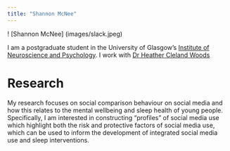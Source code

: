 ```yaml
---
title: "Shannon McNee"
---
```




! [Shannon McNee] (images/slack.jpeg)

I am a postgraduate student in the University of Glasgow's
[Institute of Neuroscience and Psychology](http://www.gla.ac.uk/researchinstitutes/neurosciencepsychology/).
I work with [Dr Heather Cleland Woods](http://www.gla.ac.uk/schools/psychology/staff/heatherwoods/)


# Research 

My research focuses on social comparison behaviour on social media and how this relates to the mental wellbeing and sleep health of young people. Specifically, I am interested in constructing "profiles" of social media use which highlight both the risk and protective factors of social media use, which can be used to inform the development of integrated social media use and sleep interventions. 

